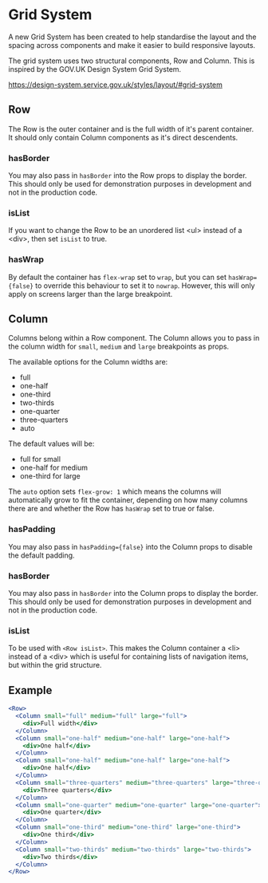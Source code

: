 
<Meta title="Documentation/Grid System" />

# Grid System

A new Grid System has been created to help standardise the layout and the spacing across components and make it easier to build responsive layouts.

The grid system uses two structural components, Row and Column. This is inspired by the GOV.UK Design System Grid System.

https://design-system.service.gov.uk/styles/layout/#grid-system

## Row

The Row is the outer container and is the full width of it's parent container. It should only contain Column components as it's direct descendents.

### hasBorder

You may also pass in `hasBorder` into the Row props to display the border. This should only be used for demonstration purposes in development and not in the production code.

### isList

If you want to change the Row to be an unordered list &lt;ul&gt; instead of a &lt;div&gt;, then set `isList` to true.

### hasWrap

By default the container has `flex-wrap` set to `wrap`, but you can set `hasWrap={false}` to override this behaviour to set it to `nowrap`. However, this will only apply on screens larger than the large breakpoint.

## Column

Columns belong within a Row component. The Column allows you to pass in the column width for `small`, `medium` and `large` breakpoints as props.

The available options for the Column widths are:

- full
- one-half
- one-third
- two-thirds
- one-quarter
- three-quarters
- auto

The default values will be:

- full for small
- one-half for medium
- one-third for large

The `auto` option sets `flex-grow: 1` which means the columns will automatically grow to fit the container, depending on how many columns there are and whether the Row has `hasWrap` set to true or false.

### hasPadding

You may also pass in `hasPadding={false}` into the Column props to disable the default padding.

### hasBorder

You may also pass in `hasBorder` into the Column props to display the border. This should only be used for demonstration purposes in development and not in the production code.

### isList

To be used with `<Row isList>`. This makes the Column container a &lt;li&gt; instead of a &lt;div&gt; which is useful for containing lists of navigation items, but within the grid structure.

## Example

```jsx
<Row>
  <Column small="full" medium="full" large="full">
    <div>Full width</div>
  </Column>
  <Column small="one-half" medium="one-half" large="one-half">
    <div>One half</div>
  </Column>
  <Column small="one-half" medium="one-half" large="one-half">
    <div>One half</div>
  </Column>
  <Column small="three-quarters" medium="three-quarters" large="three-quarters">
    <div>Three quarters</div>
  </Column>
  <Column small="one-quarter" medium="one-quarter" large="one-quarter">
    <div>One quarter</div>
  </Column>
  <Column small="one-third" medium="one-third" large="one-third">
    <div>One third</div>
  </Column>
  <Column small="two-thirds" medium="two-thirds" large="two-thirds">
    <div>Two thirds</div>
  </Column>
</Row>
```
